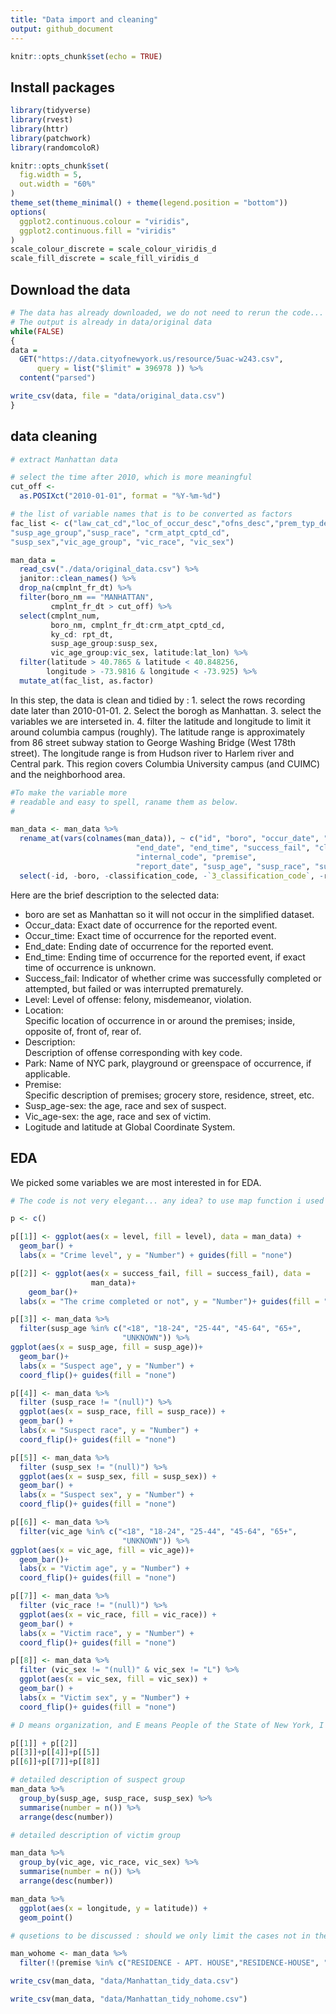 ```yaml
---
title: "Data import and cleaning"
output: github_document
---
```


```r
knitr::opts_chunk$set(echo = TRUE)
```

## Install packages
```r
library(tidyverse)
library(rvest)
library(httr)
library(patchwork)
library(randomcoloR)

knitr::opts_chunk$set(
  fig.width = 5,
  out.width = "60%"
)
theme_set(theme_minimal() + theme(legend.position = "bottom"))
options(
  ggplot2.continuous.colour = "viridis",
  ggplot2.continuous.fill = "viridis"
)
scale_colour_discrete = scale_colour_viridis_d
scale_fill_discrete = scale_fill_viridis_d
```

## Download the data
```r

# The data has already downloaded, we do not need to rerun the code...
# The output is already in data/original data
while(FALSE)
{
data =
  GET("https://data.cityofnewyork.us/resource/5uac-w243.csv",
      query = list("$limit" = 396978 )) %>% 
  content("parsed")

write_csv(data, file = "data/original_data.csv")
}
```

## data cleaning
```r
# extract Manhattan data

# select the time after 2010, which is more meaningful
cut_off <- 
  as.POSIXct("2010-01-01", format = "%Y-%m-%d")

# the list of variable names that is to be converted as factors
fac_list <- c("law_cat_cd","loc_of_occur_desc","ofns_desc","prem_typ_desc", 
"susp_age_group","susp_race", "crm_atpt_cptd_cd",
"susp_sex","vic_age_group", "vic_race", "vic_sex")

man_data =
  read_csv("./data/original_data.csv") %>% 
  janitor::clean_names() %>% 
  drop_na(cmplnt_fr_dt) %>% 
  filter(boro_nm == "MANHATTAN",
         cmplnt_fr_dt > cut_off) %>% 
  select(cmplnt_num,
         boro_nm, cmplnt_fr_dt:crm_atpt_cptd_cd,
         ky_cd: rpt_dt,
         susp_age_group:susp_sex,
         vic_age_group:vic_sex, latitude:lat_lon) %>% 
  filter(latitude > 40.7865 & latitude < 40.848256,
        longitude > -73.9816 & longitude < -73.925) %>%
  mutate_at(fac_list, as.factor) 

```

In this step, the data is clean and tidied by : 1. select the rows recording date later than 2010-01-01. 2. Select the borogh as Manhattan. 3. select the variables we are interseted in. 4. filter the latitude and longitude to limit it around columbia campus (roughly). The latitude range is approximately from 86 street subway station to George Washing Bridge (West 178th street). The longitude range is from Hudson river to Harlem river and Central park. This region covers Columbia University campus (and CUIMC) and the neighborhood area.

```r
#To make the variable more 
# readable and easy to spell, raname them as below.
# 

man_data <- man_data %>% 
  rename_at(vars(colnames(man_data)), ~ c("id", "boro", "occur_date", "occur_time",
                            "end_date", "end_time", "success_fail", "classification_code", "level", "location", "description", "park", "patrol", "3_classification_code",
                            "internal_code", "premise",
                            "report_date", "susp_age", "susp_race", "susp_sex", "vic_age", "vic_race", "vic_sex", "latitude", "longitude", "lat_lon")) %>% 
  select(-id, -boro, -classification_code, -`3_classification_code`, -report_date, -patrol, -internal_code, -park)
```

Here are the brief description to the selected data: 

+ boro are set as Manhattan so it will not occur in the simplified dataset. 
+ Occur_data: Exact date of occurrence for the reported event. 
+ Occur_time: Exact time of occurrence for the reported event. 
+ End_date: Ending date of occurrence for the reported event.	
+ End_time: Ending time of occurrence for the reported event, if exact time of occurrence is unknown.
+ Success_fail: Indicator of whether crime was successfully completed or attempted, but failed or was interrupted prematurely.
+ Level: Level of offense: felony, misdemeanor, violation.
+ Location: 	
Specific location of occurrence in or around the premises; inside, opposite of, front of, rear of.
+ Description: 	
Description of offense corresponding with key code.
+ Park: Name of NYC park, playground or greenspace of occurrence, if applicable.
+ Premise: 	
Specific description of premises; grocery store, residence, street, etc.
+ Susp_age-sex: the age, race and sex of suspect.
+ Vic_age-sex: the age, race and sex of victim.
+ Logitude and latitude at Global Coordinate System.

## EDA
We picked some variables we are most interested in for EDA.

```r
# The code is not very elegant... any idea? to use map function i used aes_string as it can accept strings as arguments, not object (object is hard to assign)

p <- c()

p[[1]] <- ggplot(aes(x = level, fill = level), data = man_data) + 
  geom_bar() +
  labs(x = "Crime level", y = "Number") + guides(fill = "none")

p[[2]] <- ggplot(aes(x = success_fail, fill = success_fail), data = 
                  man_data)+
    geom_bar()+
  labs(x = "The crime completed or not", y = "Number")+ guides(fill = "none")

p[[3]] <- man_data %>% 
  filter(susp_age %in% c("<18", "18-24", "25-44", "45-64", "65+",
                         "UNKNOWN")) %>% 
ggplot(aes(x = susp_age, fill = susp_age))+
  geom_bar()+
  labs(x = "Suspect age", y = "Number") +
  coord_flip()+ guides(fill = "none")

p[[4]] <- man_data %>% 
  filter (susp_race != "(null)") %>% 
  ggplot(aes(x = susp_race, fill = susp_race)) +
  geom_bar() +
  labs(x = "Suspect race", y = "Number") + 
  coord_flip()+ guides(fill = "none")

p[[5]] <- man_data %>% 
  filter (susp_sex != "(null)") %>% 
  ggplot(aes(x = susp_sex, fill = susp_sex)) +
  geom_bar() +
  labs(x = "Suspect sex", y = "Number") + 
  coord_flip()+ guides(fill = "none")

p[[6]] <- man_data %>% 
  filter(vic_age %in% c("<18", "18-24", "25-44", "45-64", "65+",
                         "UNKNOWN")) %>% 
ggplot(aes(x = vic_age, fill = vic_age))+
  geom_bar()+
  labs(x = "Victim age", y = "Number") +
  coord_flip()+ guides(fill = "none")

p[[7]] <- man_data %>% 
  filter (vic_race != "(null)") %>% 
  ggplot(aes(x = vic_race, fill = vic_race)) +
  geom_bar() +
  labs(x = "Victim race", y = "Number") + 
  coord_flip()+ guides(fill = "none")

p[[8]] <- man_data %>% 
  filter (vic_sex != "(null)" & vic_sex != "L") %>% 
  ggplot(aes(x = vic_sex, fill = vic_sex)) +
  geom_bar() +
  labs(x = "Victim sex", y = "Number") + 
  coord_flip()+ guides(fill = "none")

# D means organization, and E means People of the State of New York, I don't know whether or not it's better to exclude them. 

p[[1]] + p[[2]]
p[[3]]+p[[4]]+p[[5]]
p[[6]]+p[[7]]+p[[8]]

# detailed description of suspect group
man_data %>% 
  group_by(susp_age, susp_race, susp_sex) %>% 
  summarise(number = n()) %>% 
  arrange(desc(number))

# detailed description of victim group

man_data %>% 
  group_by(vic_age, vic_race, vic_sex) %>% 
  summarise(number = n()) %>% 
  arrange(desc(number))

man_data %>% 
  ggplot(aes(x = longitude, y = latitude)) +
  geom_point()

# qusetions to be discussed : should we only limit the cases not in the apartment? 

man_wohome <- man_data %>% 
  filter(!(premise %in% c("RESIDENCE - APT. HOUSE","RESIDENCE-HOUSE", "RESIDENCE - PUBLIC HOUSING")))  # about 20,000 data 

write_csv(man_data, "data/Manhattan_tidy_data.csv")

write_csv(man_data, "data/Manhattan_tidy_nohome.csv")
```

